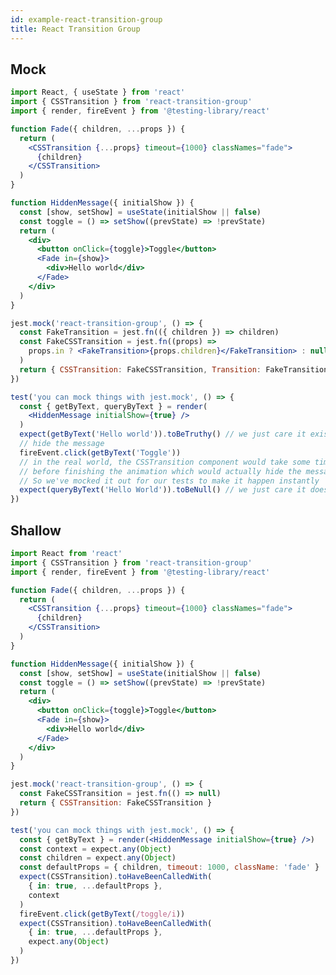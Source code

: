 ```yaml
---
id: example-react-transition-group
title: React Transition Group
---
```


## Mock

```jsx
import React, { useState } from 'react'
import { CSSTransition } from 'react-transition-group'
import { render, fireEvent } from '@testing-library/react'

function Fade({ children, ...props }) {
  return (
    <CSSTransition {...props} timeout={1000} classNames="fade">
      {children}
    </CSSTransition>
  )
}

function HiddenMessage({ initialShow }) {
  const [show, setShow] = useState(initialShow || false)
  const toggle = () => setShow((prevState) => !prevState)
  return (
    <div>
      <button onClick={toggle}>Toggle</button>
      <Fade in={show}>
        <div>Hello world</div>
      </Fade>
    </div>
  )
}

jest.mock('react-transition-group', () => {
  const FakeTransition = jest.fn(({ children }) => children)
  const FakeCSSTransition = jest.fn((props) =>
    props.in ? <FakeTransition>{props.children}</FakeTransition> : null
  )
  return { CSSTransition: FakeCSSTransition, Transition: FakeTransition }
})

test('you can mock things with jest.mock', () => {
  const { getByText, queryByText } = render(
    <HiddenMessage initialShow={true} />
  )
  expect(getByText('Hello world')).toBeTruthy() // we just care it exists
  // hide the message
  fireEvent.click(getByText('Toggle'))
  // in the real world, the CSSTransition component would take some time
  // before finishing the animation which would actually hide the message.
  // So we've mocked it out for our tests to make it happen instantly
  expect(queryByText('Hello World')).toBeNull() // we just care it doesn't exist
})
```

## Shallow

```jsx
import React from 'react'
import { CSSTransition } from 'react-transition-group'
import { render, fireEvent } from '@testing-library/react'

function Fade({ children, ...props }) {
  return (
    <CSSTransition {...props} timeout={1000} classNames="fade">
      {children}
    </CSSTransition>
  )
}

function HiddenMessage({ initialShow }) {
  const [show, setShow] = useState(initialShow || false)
  const toggle = () => setShow((prevState) => !prevState)
  return (
    <div>
      <button onClick={toggle}>Toggle</button>
      <Fade in={show}>
        <div>Hello world</div>
      </Fade>
    </div>
  )
}

jest.mock('react-transition-group', () => {
  const FakeCSSTransition = jest.fn(() => null)
  return { CSSTransition: FakeCSSTransition }
})

test('you can mock things with jest.mock', () => {
  const { getByText } = render(<HiddenMessage initialShow={true} />)
  const context = expect.any(Object)
  const children = expect.any(Object)
  const defaultProps = { children, timeout: 1000, className: 'fade' }
  expect(CSSTransition).toHaveBeenCalledWith(
    { in: true, ...defaultProps },
    context
  )
  fireEvent.click(getByText(/toggle/i))
  expect(CSSTransition).toHaveBeenCalledWith(
    { in: true, ...defaultProps },
    expect.any(Object)
  )
})
```
